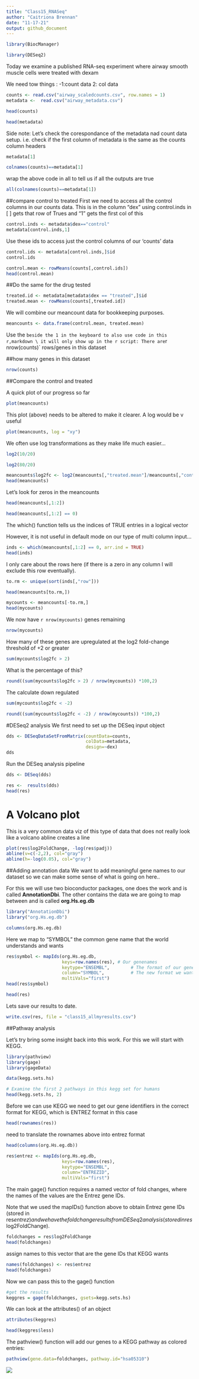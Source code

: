 ```yaml
---
title: "Class15_RNASeq"
author: "Caitriona Brennan"
date: "11-17-21"
output: github_document
---
```



```r
library(BiocManager)
```
```r
library(DESeq2)
```

Today we examine a published RNA-seq experiment where airway smooth muscle cells were treated with dexam

We need tow things :
-1:count data
2: col data

```r
counts <- read.csv("airway_scaledcounts.csv", row.names = 1)
metadata <-  read.csv("airway_metadata.csv")
```

```r
head(counts)
```

```r
head(metadata)
```

Side note:
Let's check the corespondance of the metadata nad count data setup.
i.e. check if the first column of metadata is the same as the counts column headers

```r
metadata[1]
```

```r
colnames(counts)==metadata[1]
```

wrap the above code in all to tell us if all the outputs are true

```r
all(colnames(counts)==metadata[1])
```
##compare control to treated 
First we need to access all the control columns in our counts data.
This is in the column "dex"
using control.inds in [ ] gets that row of Trues and "1" gets the first col of this


```r
control.inds <- metadata$dex=="control"
metadata[control.inds,1]
```

Use these ids to access just the control columns of our 'counts' data
```r
control.ids <- metadata[control.inds,]$id
control.ids
```

```r
control.mean <- rowMeans(counts[,control.ids])
head(control.mean)
```

##Do the same for the drug tested
```r
treated.id <- metadata[metadata$dex == "treated",]$id
treated.mean <- rowMeans(counts[,treated.id])
```

We will combine our meancount data for bookkeeping purposes.

```r
meancounts <- data.frame(control.mean, treated.mean)
```

Use the ` beside the 1 in the keyboard to also use code in this r,markdown \
it will only show up in the r script:
There are `r nrow(counts)` rows/genes in this dataset

##how many genes in this dataset
```r
nrow(counts)
```

##Compare the control and treated

A quick plot of our progress so far

```r
plot(meancounts)
```

This plot (above) needs to be altered to make it clearer. A log would be v useful

```r
plot(meancounts, log = "xy")
```

We often use log transformations as they make life much easier...

```r
log2(10/20)
```

```r
log2(80/20)
```

```r
meancounts$log2fc <- log2(meancounts[,"treated.mean"]/meancounts[,"control.mean"])
head(meancounts)
```

Let's look for zeros in the meancounts

```r
head(meancounts[,1:2])
```

```r
head(meancounts[,1:2] == 0)
```

The which() function tells us the indices of TRUE entries in a logical vector

However, it is not useful in default mode on our type of multi column input...

```r
inds <- which(meancounts[,1:2] == 0, arr.ind = TRUE)
head(inds)
```
I only care about the rows here (if there is a zero in any column I will exclude this row eventually).

```r
to.rm <- unique(sort(inds[,"row"]))
```



```r
head(meancounts[to.rm,])
```

```r
mycounts <- meancounts[-to.rm,]
head(mycounts)
```


We now have `r nrow(mycounts)` genes remaining

```r
nrow(mycounts)
```

How many of these genes are upregulated at the log2 fold-change threshold of +2 or greater

```r
sum(mycounts$log2fc > 2)
```

What is the percentage of this?

```r
round((sum(mycounts$log2fc > 2) / nrow(mycounts)) *100,2)
```
The calculate down regulated

```r
sum(mycounts$log2fc < -2)
```

```r
round((sum(mycounts$log2fc < -2) / nrow(mycounts)) *100,2)
```

#DESeq2 analysis
We first need to set up the DESeq input object

```r
dds <- DESeqDataSetFromMatrix(countData=counts, 
                              colData=metadata, 
                              design=~dex)
dds
```
Run the DESeq analysis pipeline
```r
dds <- DESeq(dds)
```

```r
res <-  results(dds)
head(res)
```

# A Volcano plot 

This is a very common data viz of this type of data that does not really look like a volcano
abline creates a line

```r
plot(res$log2FoldChange, -log(res$padj))
abline(v=c(-2,2), col="gray")
abline(h=-log(0.05), col="gray")
```

##Adding annotation data
We want to add meaningful gene names to our dataset so we can make some sense of what is going on here..

For this we will use two bioconductor packages, one does the work and is called **AnnotationDbi**. The other contains the data we are going to map between and is called **org.Hs.eg.db**

```r
library("AnnotationDbi")
library("org.Hs.eg.db")
```

```r
columns(org.Hs.eg.db)
```

Here we map to "SYMBOL" the common gene name that the world understands and wants

```r
res$symbol <- mapIds(org.Hs.eg.db,
                     keys=row.names(res), # Our genenames
                     keytype="ENSEMBL",        # The format of our genenames
                     column="SYMBOL",          # The new format we want to add
                     multiVals="first")
head(res$symbol)
```

```r
head(res)
```

Lets save our results to date. 

```r
write.csv(res, file = "class15_allmyresults.csv")
```


##Pathway analysis

Let's try bring some insight back into this work.
For this we will start with KEGG.


```r
library(pathview)
library(gage)
library(gageData)

data(kegg.sets.hs)

# Examine the first 2 pathways in this kegg set for humans
head(kegg.sets.hs, 2)
```


Before we can use KEGG we need to get our gene identifiers in the correct format for KEGG, which is ENTREZ format in this case

```r
head(rownames(res))
```

need to translate the rownames above into entrez format


```r
head(columns(org.Hs.eg.db))
```

```r
res$entrez <- mapIds(org.Hs.eg.db, 
                     keys=row.names(res),
                     keytype="ENSEMBL",
                     column="ENTREZID",
                     multiVals="first")
```


The main gage() function requires a named vector of fold changes, where the names of the values are the Entrez gene IDs.

Note that we used the mapIDs() function above to obtain Entrez gene IDs (stored in res$entrez) and we have the fold change results from DESeq2 analysis (stored in res$log2FoldChange).


```r
foldchanges = res$log2FoldChange
head(foldchanges)
```

assign names to this vector that are the gene IDs that KEGG wants

```r
names(foldchanges) <- res$entrez
head(foldchanges)
```

Now we can pass this to the gage() function

```r
#get the results
keggres = gage(foldchanges, gsets=kegg.sets.hs)
```

We can look at the attributes() of an object

```r
attributes(keggres)
```

```r
head(keggres$less)
```

The pathview() function will add our genes to a KEGG pathway as colored entries:


```r
pathview(gene.data=foldchanges, pathway.id="hsa05310")
```
![](hsa05310.pathview.png)






